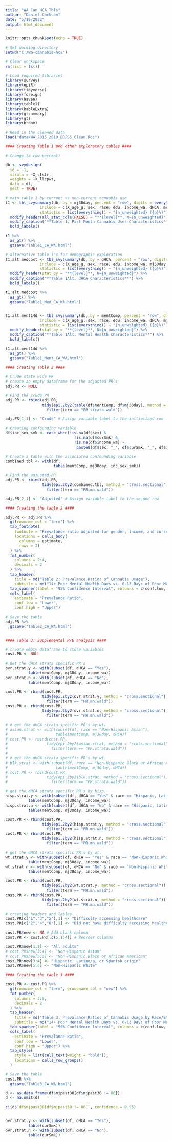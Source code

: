 ```yaml
---
title: "WA_Can_HCA_Tbls"
author: "Daniel Cockson"
date: "5/19/2022"
output: html_document
---
```


```r
knitr::opts_chunk$set(echo = TRUE)

# Set working directory
setwd("C:/wa-cannabis-hca")

# Clear workspace 
rm(list = ls())

# Load required libraries 
library(survey)
library(epiR)
library(tidyverse)
library(foreign)
library(haven)
library(table1)
library(kableExtra)
library(gtsummary)
library(gt)
library(broom)

# Read in the cleaned data
load("data/WA_2015_2019_BRFSS_Clean.Rds")

```

```r
#### Creating Table 1 and other exploratory tables ####

# Change to row percent!

db <- svydesign(
  id = ~1,
  strata = ~X_ststr,
  weights = ~X_llcpwt,
  data = df, 
  nest = TRUE) 

# main table 1 by current vs non-current cannabis use 
t1 <- tbl_svysummary(db, by = mj30day, percent = "row", digits = everything() ~ 0,
               include = c(X_age_g, sex, race, edu, income_wa, dHCA, mentComp, curAlc, curSmk),
               statistic = list(everything() ~ "{n_unweighted} ({p}%)")) %>%
  modify_header(all_stat_cols(FALSE) ~ "**{level}**, N={n_unweighted}") %>%
  modify_caption("**Table 1. Past Month Cannabis User Characteristics**") %>%
  bold_labels()

t1 %>%
  as_gt() %>%
  gtsave("Table1_CA_WA.html")

# alternative table 1's for demographic exploration
t1.alt.medcost <- tbl_svysummary(db, by = dHCA, percent = "row", digits = everything() ~ 0,
               include = c(X_age_g, sex, race, edu, income_wa, mj30day, mentComp, curAlc, curSmk),
               statistic = list(everything() ~ "{n_unweighted} ({p}%)")) %>%
  modify_header(stat_by = "**{level}**, N={n_unweighted}") %>%
  modify_caption("**Table 1Alt. dHCA Characteristics**") %>%
  bold_labels()

t1.alt.medcost %>%
  as_gt() %>%
  gtsave("Table1_Med_CA_WA.html")


t1.alt.ment14d <- tbl_svysummary(db, by = mentComp, percent = "row", digits = everything() ~ 0,
               include = c(X_age_g, sex, race, edu, income_wa, dHCA, mj30day, curAlc, curSmk),
               statistic = list(everything() ~ "{n_unweighted} ({p}%)")) %>%
  modify_header(stat_by = "**{level}**, N={n_unweighted}") %>%
  modify_caption("**Table 1Alt. Mental Health Characteristics**") %>%
  bold_labels()

t1.alt.ment14d %>%
  as_gt() %>%
  gtsave("Table1_Ment_CA_WA.html")

```

```r
#### Creating Table 2 ####

# Crude state wide PR
# create an empty dataframe for the adjusted PR's
adj.PR <- NULL

# Find the crude PR
adj.PR <- rbind(adj.PR,
                tidy(epi.2by2(table(df$mentComp, df$mj30day), method = "cross.sectional")) %>%
                  filter(term == "PR.strata.wald")) 

adj.PR[1,1] <- "Crude" # Assign variable label to the initialized row

# Creating confounding variable
df$inc_sex_smk <- case_when(!is.na(df$sex) & 
                              !is.na(df$curSmk) &
                              !is.na(df$income_wa) ~
                               paste0(df$sex, "_", df$curSmk, "_", df$income_wa)) 

# Create a table with the associated confounding variable
combined.tbl <- with(df,
                     table(mentComp, mj30day, inc_sex_smk))

# Find the adjusted PR
adj.PR <- rbind(adj.PR,
                tidy(epi.2by2(combined.tbl, method = "cross.sectional")) %>%
                  filter(term == "PR.mh.wald")) 

adj.PR[2,1] <- "Adjusted" # Assign variable label to the second row

```

```r
#### Creating the table 2 ####

adj.PR <- adj.PR %>%
  gt(rowname_col = "term") %>% 
  tab_footnote(
    footnote = "Prevalance ratio adjusted for gender, income, and current tobacco smoking status.",
    locations = cells_body(
      columns = estimate,
      rows = 2)
  ) %>%
  fmt_number(
    columns = 2:4,
    decimals = 2
  ) %>%
  tab_header(
    title = md("Table 2: Prevalance Ratios of Cannabis Usage"),
    subtitle = md("14+ Poor Mental Health Days vs. 0-13 Days of Poor Mental Health Days")) %>%
  tab_spanner(label = "95% Confidence Interval", columns = c(conf.low, conf.high)) %>%
  cols_label(
    estimate = "Prevalance Ratio",
    conf.low = "Lower",
    conf.high = "Upper") 

# Save the table
adj.PR %>%
  gtsave("Table2_CA_WA.html")



```

```r
#### Table 3: Supplemental R/E analysis ####

# create empty dataframe to store variables
cost.PR <- NULL

# Get the dHCA strata specific PR's
ovr.strat.y <- with(subset(df, dHCA == "Yes"),
          table(mentComp, mj30day, income_wa))
ovr.strat.n <- with(subset(df, dHCA == "No"),
          table(mentComp, mj30day, income_wa))

cost.PR <- rbind(cost.PR,
                tidy(epi.2by2(ovr.strat.y, method = "cross.sectional")) %>%
                  filter(term == "PR.mh.wald")) 
cost.PR <- rbind(cost.PR,
                tidy(epi.2by2(ovr.strat.n, method = "cross.sectional")) %>%
                  filter(term == "PR.mh.wald")) 

# # get the dHCA strata specific PR's by wt.
# asian.strat <- with(subset(df, race == "Non-Hispanic Asian"),
#                     table(mentComp, mj30day, dHCA))
# cost.PR <- rbind(cost.PR,
#                 tidy(epi.2by2(asian.strat, method = "cross.sectional")) %>%
#                   filter(term == "PR.strata.wald")) 
# 
# # get the dHCA strata specific PR's by wt.
# blk.strat <- with(subset(df, race == "Non-Hispanic Black or African American"),
#                     table(mentComp, mj30day, dHCA))
# cost.PR <- rbind(cost.PR,
#                 tidy(epi.2by2(blk.strat, method = "cross.sectional")) %>%
#                   filter(term == "PR.strata.wald")) 

# get the dHCA strata specific PR's by hisp.
hisp.strat.y <- with(subset(df, dHCA == "Yes" & race == "Hispanic, Latino/a, or Spanish origin"),
          table(mentComp, mj30day, income_wa))
hisp.strat.n <- with(subset(df, dHCA == "No" & race == "Hispanic, Latino/a, or Spanish origin"),
          table(mentComp, mj30day, income_wa))

cost.PR <- rbind(cost.PR,
                tidy(epi.2by2(hisp.strat.y, method = "cross.sectional")) %>%
                  filter(term == "PR.mh.wald")) 
cost.PR <- rbind(cost.PR,
                tidy(epi.2by2(hisp.strat.n, method = "cross.sectional")) %>%
                  filter(term == "PR.mh.wald")) 

# get the dHCA strata specific PR's by wt.
wt.strat.y <- with(subset(df, dHCA == "Yes" & race == "Non-Hispanic White"),
          table(mentComp, mj30day, income_wa))
wt.strat.n <- with(subset(df, dHCA == "No" & race == "Non-Hispanic White"),
          table(mentComp, mj30day, income_wa))

cost.PR <- rbind(cost.PR,
                tidy(epi.2by2(wt.strat.y, method = "cross.sectional")) %>%
                  filter(term == "PR.mh.wald")) 
cost.PR <- rbind(cost.PR,
                tidy(epi.2by2(wt.strat.n, method = "cross.sectional")) %>%
                  filter(term == "PR.mh.wald")) 

# creating headers and lables
cost.PR[c("1","3","5"),1] <- "Difficulty accessing healthcare"
cost.PR[c("2","4","6"),1] <- "Did not have difficulty accessing healthcare"

cost.PR$new <- NA # Add blank column
cost.PR <- cost.PR[,c(5,1:4)] # Reorder columns

cost.PR$new[1:2] <- "All adults"
# cost.PR$new[3:4] <- "Non-Hispanic Asian"
# cost.PR$new[5:6] <- "Non-Hispanic Black or African American"
cost.PR$new[3:4] <- "Hispanic, Latino/a, or Spanish origin"
cost.PR$new[5:6] <- "Non-Hispanic White"

```

```r
#### Creating the table 3 ####

cost.PR <- cost.PR %>%
  gt(rowname_col = "term", groupname_col = "new") %>%  
  fmt_number(
    columns = 3:5,
    decimals = 2
  ) %>%
  tab_header(
    title = md("Table 3: Prevalance Ratios of Cannabis Usage by Race/Ethnicity Adjusted for Income"),
    subtitle = md("14+ Poor Mental Health Days vs. 0-13 Days of Poor Mental Health Days")) %>%
  tab_spanner(label = "95% Confidence Interval", columns = c(conf.low, conf.high)) %>%
  cols_label(
    estimate = "Prevalance Ratio",
    conf.low = "Lower",
    conf.high = "Upper") %>%
  tab_style(
    style = list(cell_text(weight = "bold")),
    locations = cells_row_groups()
  )

# Save the table
cost.PR %>%
  gtsave("Table3_CA_WA.html")

```

```r

d <- as.data.frame(df$mjpast30[df$mjpast30 != 88])
d <- na.omit(d)

ci(d$`df$mjpast30[df$mjpast30 != 88]`, confidence = 0.95)


ovr.strat.y <- with(subset(df, dHCA == "Yes"),
          table(curSmk))
ovr.strat.n <- with(subset(df, dHCA == "No"),
          table(curSmk))

```


